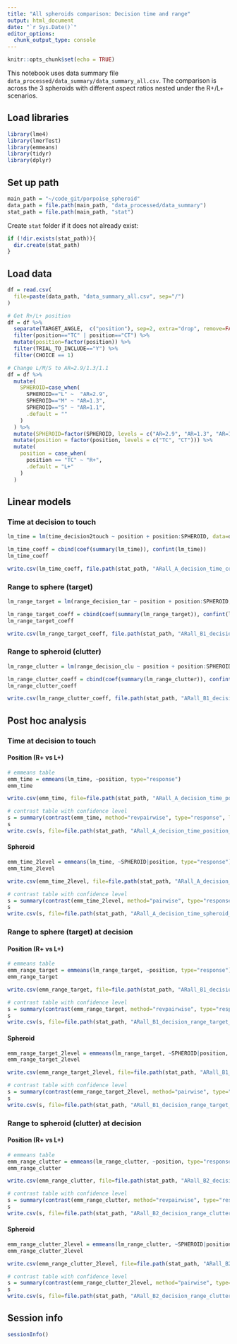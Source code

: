 ```yaml
---
title: "All spheroids comparison: Decision time and range"
output: html_document
date: "`r Sys.Date()`"
editor_options:
  chunk_output_type: console
---
```


```r
knitr::opts_chunk$set(echo = TRUE)
```

This notebook uses data summary file `data_processed/data_summary/data_summary_all.csv`. The comparison is across the 3 spheroids with different aspect ratios nested under the R+/L+ scenarios.



## Load libraries
```r
library(lme4)
library(lmerTest)
library(emmeans)
library(tidyr)
library(dplyr)
```


## Set up path
```r
main_path = "~/code_git/porpoise_spheroid"
data_path = file.path(main_path, "data_processed/data_summary")
stat_path = file.path(main_path, "stat")
```

Create `stat` folder if it does not already exist:
```r
if (!dir.exists(stat_path)){
  dir.create(stat_path)
}
```


## Load data
```r
df = read.csv(
  file=paste(data_path, "data_summary_all.csv", sep="/")
)

# Get R+/L+ position
df = df %>%
  separate(TARGET_ANGLE,  c("position"), sep=2, extra="drop", remove=FALSE) %>%
  filter(position=="TC" | position=="CT") %>%
  mutate(position=factor(position)) %>%
  filter(TRIAL_TO_INCLUDE=="Y") %>%
  filter(CHOICE == 1)

# Change L/M/S to AR=2.9/1.3/1.1
df = df %>%
  mutate(
    SPHEROID=case_when(
      SPHEROID=="L" ~  "AR=2.9",
      SPHEROID=="M" ~ "AR=1.3",
      SPHEROID=="S" ~ "AR=1.1",
      .default = ""
    )
  ) %>%
  mutate(SPHEROID=factor(SPHEROID, levels = c("AR=2.9", "AR=1.3", "AR=1.1"))) %>%
  mutate(position = factor(position, levels = c("TC", "CT"))) %>%
  mutate(
    position = case_when(
      position == "TC" ~ "R+",
      .default = "L+"
    )
  )
```


## Linear models

### Time at decision to touch
```r
lm_time = lm(time_decision2touch ~ position + position:SPHEROID, data=df)

lm_time_coeff = cbind(coef(summary(lm_time)), confint(lm_time))
lm_time_coeff

write.csv(lm_time_coeff, file.path(stat_path, "ARall_A_decision_time_coeff.csv"))
```

### Range to sphere (target)
```r
lm_range_target = lm(range_decision_tar ~ position + position:SPHEROID, data=df)

lm_range_target_coeff = cbind(coef(summary(lm_range_target)), confint(lm_range_target))
lm_range_target_coeff

write.csv(lm_range_target_coeff, file.path(stat_path, "ARall_B1_decision_range_target_coeff.csv"))
```

### Range to spheroid (clutter)
```r
lm_range_clutter = lm(range_decision_clu ~ position + position:SPHEROID, data=df)

lm_range_clutter_coeff = cbind(coef(summary(lm_range_clutter)), confint(lm_range_clutter))
lm_range_clutter_coeff

write.csv(lm_range_clutter_coeff, file.path(stat_path, "ARall_B1_decision_range_clutter_coeff.csv"))
```



## Post hoc analysis

### Time at decision to touch

#### Position (R+ vs L+)
```r
# emmeans table
emm_time = emmeans(lm_time, ~position, type="response")
emm_time

write.csv(emm_time, file=file.path(stat_path, "ARall_A_decision_time_position_emmeans.csv"), row.names=FALSE)
```

```r
# contrast table with confidence level
s = summary(contrast(emm_time, method="revpairwise", type="response", level=0.95), infer=TRUE)
s
write.csv(s, file=file.path(stat_path, "ARall_A_decision_time_position_contrast.csv"), row.names=FALSE)
```

#### Spheroid
```r
emm_time_2level = emmeans(lm_time, ~SPHEROID|position, type="response")
emm_time_2level

write.csv(emm_time_2level, file=file.path(stat_path, "ARall_A_decision_time_spheroid_emmeans.csv"), row.names=FALSE)
```

```r
# contrast table with confidence level
s = summary(contrast(emm_time_2level, method="pairwise", type="response", level=0.95), infer=TRUE)
s
write.csv(s, file=file.path(stat_path, "ARall_A_decision_time_spheroid_contrast.csv"), row.names=FALSE)
```


### Range to sphere (target) at decision

#### Position (R+ vs L+)
```r
# emmeans table
emm_range_target = emmeans(lm_range_target, ~position, type="response")
emm_range_target

write.csv(emm_range_target, file=file.path(stat_path, "ARall_B1_decision_range_target_position_emmeans.csv"), row.names=FALSE)
```

```r
# contrast table with confidence level
s = summary(contrast(emm_range_target, method="revpairwise", type="response", level=0.95), infer=TRUE)
s
write.csv(s, file=file.path(stat_path, "ARall_B1_decision_range_target_position_contrast.csv"), row.names=FALSE)
```

#### Spheroid
```r
emm_range_target_2level = emmeans(lm_range_target, ~SPHEROID|position, type="response")
emm_range_target_2level

write.csv(emm_range_target_2level, file=file.path(stat_path, "ARall_B1_decision_range_target_spheroid_emmeans.csv"), row.names=FALSE)
```

```r
# contrast table with confidence level
s = summary(contrast(emm_range_target_2level, method="pairwise", type="response", level=0.95), infer=TRUE)
s
write.csv(s, file=file.path(stat_path, "ARall_B1_decision_range_target_spheroid_contrast.csv"), row.names=FALSE)
```


### Range to spheroid (clutter) at decision

#### Position (R+ vs L+)
```r
# emmeans table
emm_range_clutter = emmeans(lm_range_clutter, ~position, type="response")
emm_range_clutter

write.csv(emm_range_clutter, file=file.path(stat_path, "ARall_B2_decision_range_clutter_position_emmeans.csv"), row.names=FALSE)
```

```r
# contrast table with confidence level
s = summary(contrast(emm_range_clutter, method="revpairwise", type="response", level=0.95), infer=TRUE)
s
write.csv(s, file=file.path(stat_path, "ARall_B2_decision_range_clutter_position_contrast.csv"), row.names=FALSE)
```

#### Spheroid
```r
emm_range_clutter_2level = emmeans(lm_range_clutter, ~SPHEROID|position, type="response")
emm_range_clutter_2level

write.csv(emm_range_clutter_2level, file=file.path(stat_path, "ARall_B2_decision_range_clutter_spheroid_emmeans.csv"), row.names=FALSE)
```

```r
# contrast table with confidence level
s = summary(contrast(emm_range_clutter_2level, method="pairwise", type="response", level=0.95), infer=TRUE)
s
write.csv(s, file=file.path(stat_path, "ARall_B2_decision_range_clutter_spheroid_contrast.csv"), row.names=FALSE)
```




## Session info
```r
sessionInfo()
```
